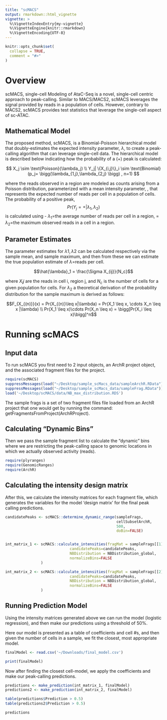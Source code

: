 ```yaml
---
title: "scMACS"
output: rmarkdown::html_vignette
vignette: >
  %\VignetteIndexEntry{my-vignette}
  %\VignetteEngine{knitr::rmarkdown}
  %\VignetteEncoding{UTF-8}
---
```


```r
knitr::opts_chunk$set(
  collapse = TRUE,
  comment = "#>"
)
```
# Overview

scMACS, single-cell Modeling of AtaC-Seq is a novel, single-cell centric 
approach to peak-calling. Similar to MACS/MACS2, scMACS leverages the signal
provided by reads in a population of cells. However, contrary to MACS2, scMACS
provides test statistics that leverage the single-cell aspect of sc-ATAC.

## Mathematical Model

The proposed method, scMACS, is a Binomial-Poisson hierarchical model that doubly-estimates the expected intensity parameter, $\lambda$, to create a peak-calling algorithm that can leverage single-cell data. The hierarchical model is described below indicating how the probability of a (+) peak is calculated:

$$ X_j \sim \text{Poisson}(\lambda_j) \\
Y_j| \{X_{i,j}\}_i \sim \text{Binomial}(p_j= \bigg(\lambda_{1,j},\lambda_{2,j} \bigg) , n=1) $$

where the reads observed in a region are modeled as counts arising from a Poisson distribution, parameterized with a mean intensity parameter, , that represents the expected number of reads per cell in a population of cells. The probability of a positive peak, 
$$Pr (Y_j=+| \lambda_1,\lambda_2)$$ 
is calculated using 
- $\lambda_1$=the average number of reads per cell in a region, 
= $\lambda_2$=the maximum observed reads in a cell in a region.

## Parameter Estimates 

The parameter estimates for $\lambda1, \lambda2$ can be calculated respectively 
via the sample mean, and sample maximum, and then from these we can estimate 
the true population estimate of $\lambda$=reads per cell. 

$$\hat{\lambda}_1 = \frac{\Sigma X_{ij}}{N_c}$$

where $X_ij$ are the reads in cell i, region j, and $N_c$ is the number of cells
for a given population for cells. For $\lambda_2$ a theoretical derivation of 
the probability distribution for the sample maximum is derived as follows: 

$$F_{X_{(n)}}(x) = Pr(X_{(n)}\leq x|\lambda) = Pr(X_1 \leq x, \cdots X_n \leq x |\lambda) \\
Pr(X_1 \leq x)\cdots Pr(X_n \leq x) = \bigg[Pr(X_i \leq x)\bigg]^n$$

# Running scMACS

## Input data 

To run scMACS you first need to 2 input objects, an ArchR project object, and 
the associated fragment files for the project. 

```r
require(scMACS)
suppressMessages(load("~/Desktop/sample_scMacs_data/sampleArchR.RData"))
suppressMessages(load("~/Desktop/sample_scMacs_data/sampleFrag.RData"))
load('~/Desktop/scMACS/data/NB_max_distribution.RDS')

```

The sample frags is a set of two fragment files file loaded from an ArchR project that one would get
by running the command: getFragmentsFromProject(ArchRProject). 

## Calculating "Dynamic Bins"

Then we pass the sample fragment list to calculate the "dynamic" bins where 
we are restricting the peak-calling space to genomic locations in which we
actually observed activity (reads). 

```r
require(plyranges)
require(GenomicRanges)
require(ArchR)
```

## Calculating the intensity design matrix
After this, we calculate the intensity matrices for each fragment file, which 
generates the variables for the model 'design matrix' for the final peak
calling predictions.

```r

candidatePeaks <- scMACS::determine_dynamic_range(sampleFrags,
                                                  cellSubsetArchR,
                                                  500,
                                                  doBin=FALSE)


int_matrix_1 <- scMACS::calculate_intensities(fragMat = sampleFrags[[1]],
                             candidatePeaks=candidatePeaks,
                             NBDistribution = NBDistribution_global,
                             normalizeBins=FALSE
                )

int_matrix_2 <- scMACS::calculate_intensities(fragMat = sampleFrags[[2]],
                             candidatePeaks=candidatePeaks,
                             NBDistribution = NBDistribution_global,
                             normalizeBins=FALSE
                )

```

## Running Prediction Model 
Using the intensity matrices generated above we can 
run the model (logistic regression), and then make our predictions using a
threshold of 50%.

Here our model is presented as a table of coefficients and cell #s, and then
given the number of cells in a sample, we fit the closest, most appropriate
model. 

```r
finalModel <- read.csv('~/Downloads/final_model.csv')

print(finalModel)
```

Now after finding the closest cell-model, we apply the coefficients and
make our peak-calling predictions. 

```r
predictions <- make_prediction(int_matrix_1, finalModel)
predictions2 <- make_prediction(int_matrix_2, finalModel)

table(predictions$Prediction > 0.5)
table(predictions2$Prediction > 0.5)

predictions
```